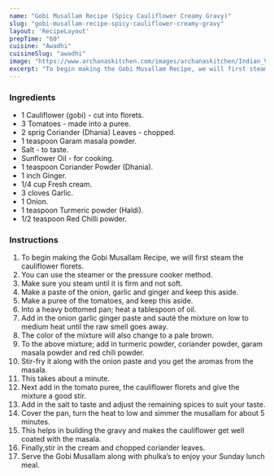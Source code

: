 ---
name: "Gobi Musallam Recipe (Spicy Cauliflower Creamy Gravy)"
slug: "gobi-musallam-recipe-spicy-cauliflower-creamy-gravy"
layout: 'RecipeLayout'
prepTime: "60"
cuisine: "Awadhi"
cuisineSlug: "awadhi"
image: "https://www.archanaskitchen.com/images/archanaskitchen/Indian_Vegetables_Gravy/Gobi_Musallam_Recipe_Cauliflower_Creamy_Curry-24.jpg"
excerpt: "To begin making the Gobi Musallam Recipe, we will first steam the cauliflower florets"
---

### Ingredients

- 1 Cauliflower (gobi) - cut into florets.
- 3 Tomatoes - made into a puree.
- 2 sprig Coriander (Dhania) Leaves - chopped.
- 1 teaspoon Garam masala powder.
- Salt - to taste.
- Sunflower Oil - for cooking.
- 1 teaspoon Coriander Powder (Dhania).
- 1 inch Ginger.
- 1/4 cup Fresh cream.
- 3 cloves Garlic.
- 1 Onion.
- 1 teaspoon Turmeric powder (Haldi).
- 1/2 teaspoon Red Chilli powder.

### Instructions

1. To begin making the Gobi Musallam Recipe, we will first steam the cauliflower florets.
1. You can use the steamer or the pressure cooker method.
1. Make sure you steam until it is firm and not soft.
1. Make a paste of the onion, garlic and ginger and keep this aside.
1. Make a puree of the tomatoes, and keep this aside.
1. Into a heavy bottomed pan; heat a tablespoon of oil.
1. Add in the onion garlic ginger paste and sauté the mixture on low to medium heat until the raw smell goes away.
1. The color of the mixture will also change to a pale brown.
1. To the above mixture; add in turmeric powder, coriander powder, garam masala powder and red chili powder.
1. Stir-fry it along with the onion paste and you get the aromas from the masala.
1. This takes about a minute.
1. Next add in the tomato puree, the cauliflower florets and give the mixture a good stir.
1. Add in the salt to taste and adjust the remaining spices to suit your taste.
1. Cover the pan, turn the heat to low and simmer the musallam for about 5 minutes.
1. This helps in building the gravy and makes the cauliflower get well coated with the masala.
1. Finally,stir in the cream and chopped coriander leaves.
1. Serve the Gobi Musallam along with phulka’s to enjoy your Sunday lunch meal.
